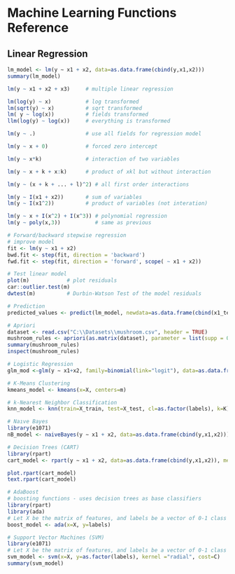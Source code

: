# Machine Learning Functions Reference
## Linear Regression
```r
lm_model <- lm(y ∼ x1 + x2, data=as.data.frame(cbind(y,x1,x2)))
summary(lm_model)

lm(y ~ x1 + x2 + x3)     # multiple linear regression

lm(log(y) ~ x)           # log transformed
lm(sqrt(y) ~ x)          # sqrt transformed
lm( y ~ log(x))          # fields transformed
llm(log(y) ~ log(x))     # everything is transformed

lm(y ~ .)                # use all fields for regression model

lm(y ~ x + 0)            # forced zero intercept

lm(y ~ x*k)              # interaction of two variables

lm(y ~ x + k + x:k)      # product of xkl but without interaction

lm(y ~ (x + k + ... + l)^2) # all first order interactions

lm(y ~ I(x1 + x2))       # sum of variables
lm(y ~ I(x1^2))          # product of variables (not interation)

lm(y ~ x + I(x^2) + I(x^3)) # polynomial regression
lm(y ~ poly(x,3))           # same as previous

# Forward/backward stepwise regression
# improve model
fit <- lm(y ~ x1 + x2)
bwd.fit <- step(fit, direction = 'backward')
fwd.fit <- step(fit, direction = 'forward', scope( ~ x1 + x2))

# Test linear model
plot(m)            # plot residuals
car::outlier.test(m)
dwtest(m)          # Durbin-Watson Test of the model residuals

# Prediction
predicted_values <- predict(lm_model, newdata=as.data.frame(cbind(x1_test, x2_test)))

# Apriori
dataset <- read.csv("C:\\Datasets\\mushroom.csv", header = TRUE)
mushroom_rules <- apriori(as.matrix(dataset), parameter = list(supp = 0.8, conf = 0.9))
summary(mushroom_rules)
inspect(mushroom_rules)

# Logistic Regression
glm_mod <-glm(y ∼ x1+x2, family=binomial(link="logit"), data=as.data.frame(cbind(y,x1,x2))) 

# K-Means Clustering
kmeans_model <- kmeans(x=X, centers=m)

# k-Nearest Neighbor Classification
knn_model <- knn(train=X_train, test=X_test, cl=as.factor(labels), k=K)

# Naıve Bayes
library(e1071)
nB_model <- naiveBayes(y ∼ x1 + x2, data=as.data.frame(cbind(y,x1,x2)))

# Decision Trees (CART)
library(rpart)
cart_model <- rpart(y ∼ x1 + x2, data=as.data.frame(cbind(y,x1,x2)), method="class")

plot.rpart(cart_model)
text.rpart(cart_model)

# AdaBoost
# boosting functions - uses decision trees as base classifiers
library(rpart)
library(ada)
# Let X be the matrix of features, and labels be a vector of 0-1 class labels.
boost_model <- ada(x=X, y=labels)

# Support Vector Machines (SVM)
library(e1071)
# Let X be the matrix of features, and labels be a vector of 0-1 class labels. Let the regularization parameter be C. Use the following commands to generate the SVM model and view details:
svm_model <- svm(x=X, y=as.factor(labels), kernel ="radial", cost=C)
summary(svm_model)
```
